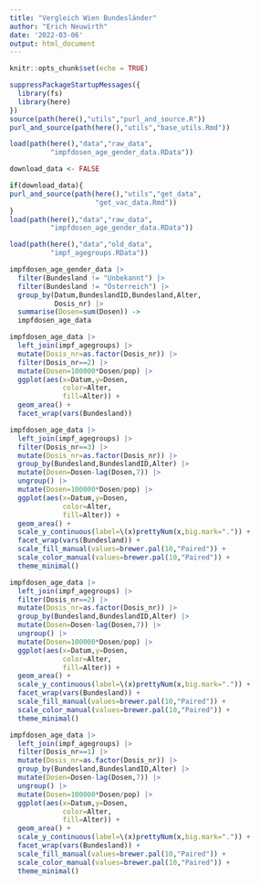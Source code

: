 ```yaml
---
title: "Vergleich Wien Bundesländer"
author: "Erich Neuwirth"
date: '2022-03-06'
output: html_document
---
```


```r
knitr::opts_chunk$set(echo = TRUE)
```


```r
suppressPackageStartupMessages({
  library(fs)
  library(here)
})
source(path(here(),"utils","purl_and_source.R"))
purl_and_source(path(here(),"utils","base_utils.Rmd"))
```

```r
load(path(here(),"data","raw_data",
          "impfdosen_age_gender_data.RData"))
```


```r
download_data <- FALSE
```

```r
if(download_data){
purl_and_source(path(here(),"utils","get_data",
                     "get_vac_data.Rmd"))
}
load(path(here(),"data","raw_data",
          "impfdosen_age_gender_data.RData"))

```

```r
load(path(here(),"data","old_data",
          "impf_agegroups.RData"))
```


```r
impfdosen_age_gender_data |>
  filter(Bundesland != "Unbekannt") |>
  filter(Bundesland != "Österreich") |>
  group_by(Datum,BundeslandID,Bundesland,Alter,
           Dosis_nr) |>
  summarise(Dosen=sum(Dosen)) ->
  impfdosen_age_data
```

```r
impfdosen_age_data |>
  left_join(impf_agegroups) |>
  mutate(Dosis_nr=as.factor(Dosis_nr)) |>
  filter(Dosis_nr==2) |>
  mutate(Dosen=100000*Dosen/pop) |>
  ggplot(aes(x=Datum,y=Dosen,
             color=Alter,
             fill=Alter)) +
  geom_area() +
  facet_wrap(vars(Bundesland))
```




```r
impfdosen_age_data |>
  left_join(impf_agegroups) |>
  filter(Dosis_nr==3) |>
  mutate(Dosis_nr=as.factor(Dosis_nr)) |>
  group_by(Bundesland,BundeslandID,Alter) |>
  mutate(Dosen=Dosen-lag(Dosen,7)) |>
  ungroup() |>
  mutate(Dosen=100000*Dosen/pop) |>
  ggplot(aes(x=Datum,y=Dosen,
             color=Alter,
             fill=Alter)) +
  geom_area() +
  scale_y_continuous(label=\(x)prettyNum(x,big.mark=".")) +
  facet_wrap(vars(Bundesland)) +
  scale_fill_manual(values=brewer.pal(10,"Paired")) +
  scale_color_manual(values=brewer.pal(10,"Paired")) +
  theme_minimal()
```


```r
impfdosen_age_data |>
  left_join(impf_agegroups) |>
  filter(Dosis_nr==2) |>
  mutate(Dosis_nr=as.factor(Dosis_nr)) |>
  group_by(Bundesland,BundeslandID,Alter) |>
  mutate(Dosen=Dosen-lag(Dosen,7)) |>
  ungroup() |>
  mutate(Dosen=100000*Dosen/pop) |>
  ggplot(aes(x=Datum,y=Dosen,
             color=Alter,
             fill=Alter)) +
  geom_area() +
  scale_y_continuous(label=\(x)prettyNum(x,big.mark=".")) +
  facet_wrap(vars(Bundesland)) +
  scale_fill_manual(values=brewer.pal(10,"Paired")) +
  scale_color_manual(values=brewer.pal(10,"Paired")) +
  theme_minimal()
```



```r
impfdosen_age_data |>
  left_join(impf_agegroups) |>
  filter(Dosis_nr==1) |>
  mutate(Dosis_nr=as.factor(Dosis_nr)) |>
  group_by(Bundesland,BundeslandID,Alter) |>
  mutate(Dosen=Dosen-lag(Dosen,7)) |>
  ungroup() |>
  mutate(Dosen=100000*Dosen/pop) |>
  ggplot(aes(x=Datum,y=Dosen,
             color=Alter,
             fill=Alter)) +
  geom_area() +
  scale_y_continuous(label=\(x)prettyNum(x,big.mark=".")) +
  facet_wrap(vars(Bundesland)) +
  scale_fill_manual(values=brewer.pal(10,"Paired")) +
  scale_color_manual(values=brewer.pal(10,"Paired")) +
  theme_minimal()
```


